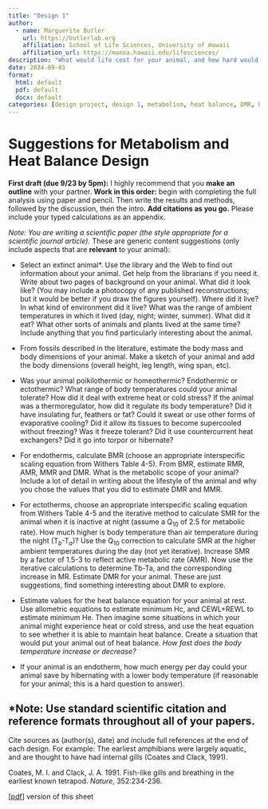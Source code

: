 ```yaml
---
title: "Design 1"
author:
  - name: Marguerite Butler  
    url: https://butlerlab.org
    affiliation: School of Life Sciences, University of Hawaii
    affiliation_url: https://manoa.hawaii.edu/lifesciences/
description: "What would life cost for your animal, and how hard would it be to be in heat balance?"
date: 2024-09-01
format: 
  html: default 
  pdf: default
  docx: default
categories: [design project, design 1, metabolism, heat balance, DMR, RMR, AMR, SMR, BMR, activity ]
---
```


# Suggestions for Metabolism and Heat Balance Design
__First draft (due 9/23 by 5pm):__ 
I highly recommend that you __make an outline__ with your partner. __Work in this order:__ begin with completing the full analysis using paper and pencil. Then write the results and methods, followed by the discussion, then the intro.  __Add citations as you go.__  Please include your typed calculations as an appendix.

_Note: You are writing a scientific paper (the style appropriate for a scientific journal article)._ These are generic content suggestions (only include aspects that are __relevant__ to your animal):  

- Select an extinct animal*.  Use the library and the Web to find out information about your animal.  Get help from the librarians if you need it.  Write about two pages of background on your animal.  What did it look like? (You may include a photocopy of any published reconstructions; but it would be better if you draw the figures yourself).  Where did it live?  In what kind of environment did it live?  What was the range of ambient temperatures in which it lived (day, night; winter, summer).  What did it eat?  What other sorts of animals and plants lived at the same time?  Include anything that you find particularly interesting about the animal.

- From fossils described in the literature, estimate the body mass and body dimensions of your animal.  Make a sketch of your animal and add the body dimensions (overall height, leg length, wing span, etc).

- Was your animal poikilothermic or homeothermic?  Endothermic or ectothermic? What range of body temperatures could your animal tolerate?  How did it deal with extreme heat or cold stress? If the animal was a thermoregulator, how did it regulate its body temperature? Did it have insulating fur, feathers or fat?  Could it sweat or use other forms of evaporative cooling?  Did it allow its tissues to become supercooled without freezing?  Was it freeze tolerant?  Did it use countercurrent heat exchangers?  Did it go into torpor or hibernate?

- For endotherms, calculate BMR (choose an appropriate interspecific scaling equation from Withers Table 4-5). From BMR, estimate RMR, AMR, MMR and DMR.  What is the metabolic scope of your animal?  Include a lot of detail in writing about the lifestyle of the animal and why you chose the values that you did to estimate DMR and MMR.  

- For ectotherms, choose an appropriate interspecific scaling equation from Withers Table 4-5 and the iterative method to calculate SMR for the animal when it is inactive at night  (assume a Q$_{10}$ of 2.5 for metabolic rate).  How much higher is body temperature than air temperature during the night (T$_b$-T$_a$)?  Use the Q$_{10}$ correction to calculate SMR at the higher ambient temperatures during the day (not yet iterative).  Increase SMR by a factor of 1.5-3 to reflect active metabolic rate (AMR).  Now use the iterative calculations to determine Tb-Ta, and the corresponding increase in MR.  Estimate DMR for your animal. These are just suggestions, find something interesting about DMR to explore.

- Estimate values for the heat balance equation for your animal at rest.  Use allometric equations to estimate minimum Hc, and CEWL+REWL to estimate minimum He.  Then imagine some situations in which your animal might experience heat or cold stress, and use the heat equation to see whether it is able to maintain heat balance.  Create a situation that would put your animal out of heat balance.  _How fast does the body temperature increase or decrease?_  

- If your animal is an endotherm, how much energy per day could your animal save by hibernating with a lower body temperature (if reasonable for your animal; this is a hard question to answer).

:::{.callout-note}
# *Note:  Use standard scientific citation and reference formats throughout all of your papers.  

Cite sources as (author(s), date) and include full references at the end of each design. For example:  The earliest amphibians were largely aquatic, and are thought to have had internal gills (Coates and Clack, 1991).

Coates, M. I. and Clack, J. A. 1991. Fish-like gills and breathing in the earliest known tetrapod. _Nature_, 352:234-236.
:::

\[[pdf](1.MetabolismTempDesign1.pdf)\] version of this sheet